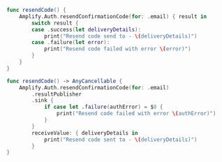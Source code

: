 <BlockSwitcher>

<CodeBlock name="Listener (iOS 11+)">

```swift
func resendCode() {
    Amplify.Auth.resendConfirmationCode(for: .email) { result in
        switch result {
        case .success(let deliveryDetails):
            print("Resend code send to - \(deliveryDetails)")
        case .failure(let error):
            print("Resend code failed with error \(error)")
        }
    }
}
```

</CodeBlock>

<CodeBlock name="Combine (iOS 13+)">

```swift
func resendCode() -> AnyCancellable {
    Amplify.Auth.resendConfirmationCode(for: .email)
        .resultPublisher
        .sink {
            if case let .failure(authError) = $0 {
                print("Resend code failed with error \(authError)")
            }
        }
        receiveValue: { deliveryDetails in
            print("Resend code sent to - \(deliveryDetails)")
        }
}
```

</CodeBlock>

</BlockSwitcher>
